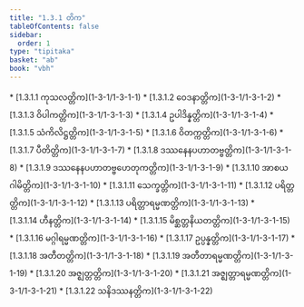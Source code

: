 ```yaml
---
title: "1.3.1 တိက"
tableOfContents: false
sidebar:
  order: 1
type: "tipitaka"
basket: "ab"
book: "vbh"
---
```



<DynamicBreadcrumb />



<TableOfContents book="vbh" section="1.3.1">
* [1.3.1.1 ကုသလတ္တိက](1-3-1/1-3-1-1)
* [1.3.1.2 ဝေဒနာတ္တိက](1-3-1/1-3-1-2)
* [1.3.1.3 ဝိပါကတ္တိက](1-3-1/1-3-1-3)
* [1.3.1.4 ဥပါဒိန္နတ္တိက](1-3-1/1-3-1-4)
* [1.3.1.5 သံကိလိဋ္ဌတ္တိက](1-3-1/1-3-1-5)
* [1.3.1.6 ဝိတက္ကတ္တိက](1-3-1/1-3-1-6)
* [1.3.1.7 ပီတိတ္တိက](1-3-1/1-3-1-7)
* [1.3.1.8 ဒဿနေနပဟာတဗ္ဗတ္တိက](1-3-1/1-3-1-8)
* [1.3.1.9 ဒဿနေနပဟာတဗ္ဗဟေတုကတ္တိက](1-3-1/1-3-1-9)
* [1.3.1.10 အာစယဂါမိတ္တိက](1-3-1/1-3-1-10)
* [1.3.1.11 သေက္ခတ္တိက](1-3-1/1-3-1-11)
* [1.3.1.12 ပရိတ္တတ္တိက](1-3-1/1-3-1-12)
* [1.3.1.13 ပရိတ္တာရမ္မဏတ္တိက](1-3-1/1-3-1-13)
* [1.3.1.14 ဟီနတ္တိက](1-3-1/1-3-1-14)
* [1.3.1.15 မိစ္ဆတ္တနိယတတ္တိက](1-3-1/1-3-1-15)
* [1.3.1.16 မဂ္ဂါရမ္မဏတ္တိက](1-3-1/1-3-1-16)
* [1.3.1.17 ဥပ္ပန္နတ္တိက](1-3-1/1-3-1-17)
* [1.3.1.18 အတီတတ္တိက](1-3-1/1-3-1-18)
* [1.3.1.19 အတီတာရမ္မဏတ္တိက](1-3-1/1-3-1-19)
* [1.3.1.20 အဇ္ဈတ္တတ္တိက](1-3-1/1-3-1-20)
* [1.3.1.21 အဇ္ဈတ္တာရမ္မဏတ္တိက](1-3-1/1-3-1-21)
* [1.3.1.22 သနိဒဿနတ္တိက](1-3-1/1-3-1-22)
</TableOfContents>